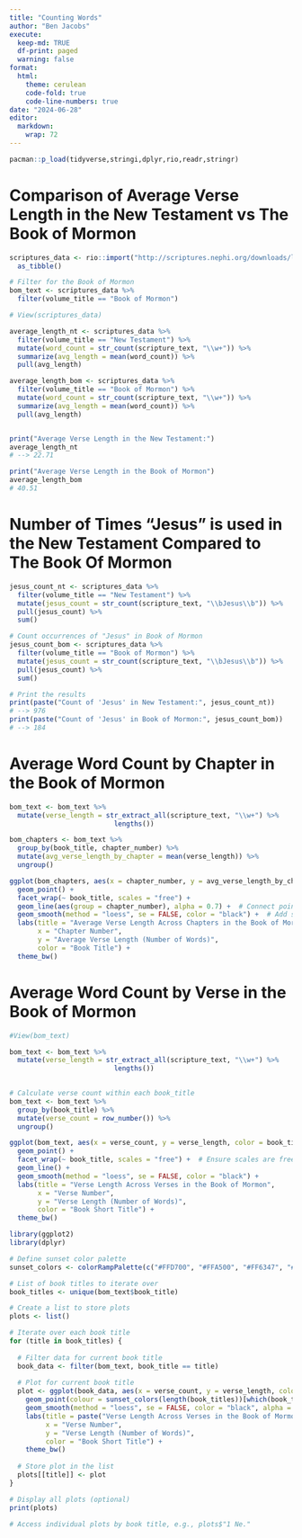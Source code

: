 ```yaml
---
title: "Counting Words"
author: "Ben Jacobs"
execute:
  keep-md: TRUE
  df-print: paged
  warning: false
format:
  html:
    theme: cerulean
    code-fold: true
    code-line-numbers: true
date: "2024-06-28" 
editor: 
  markdown: 
    wrap: 72
---
```


```r

pacman::p_load(tidyverse,stringi,dplyr,rio,readr,stringr)
```


# Comparison of Average Verse Length in the New Testament vs The Book of Mormon

```r
scriptures_data <- rio::import("http://scriptures.nephi.org/downloads/lds-scriptures.csv.zip") %>% 
  as_tibble()
```

```r
# Filter for the Book of Mormon
bom_text <- scriptures_data %>%
  filter(volume_title == "Book of Mormon")
```


```r
# View(scriptures_data)
```

```r
average_length_nt <- scriptures_data %>%
  filter(volume_title == "New Testament") %>%
  mutate(word_count = str_count(scripture_text, "\\w+")) %>%
  summarize(avg_length = mean(word_count)) %>%
  pull(avg_length)

average_length_bom <- scriptures_data %>%
  filter(volume_title == "Book of Mormon") %>%
  mutate(word_count = str_count(scripture_text, "\\w+")) %>%
  summarize(avg_length = mean(word_count)) %>%
  pull(avg_length)


print("Average Verse Length in the New Testament:")
average_length_nt
# --> 22.71

print("Average Verse Length in the Book of Mormon")
average_length_bom
# 40.51
```

# Number of Times "Jesus" is used in the New Testament Compared to The Book Of Mormon

```r
jesus_count_nt <- scriptures_data %>%
  filter(volume_title == "New Testament") %>%
  mutate(jesus_count = str_count(scripture_text, "\\bJesus\\b")) %>%
  pull(jesus_count) %>%
  sum()

# Count occurrences of "Jesus" in Book of Mormon
jesus_count_bom <- scriptures_data %>%
  filter(volume_title == "Book of Mormon") %>%
  mutate(jesus_count = str_count(scripture_text, "\\bJesus\\b")) %>%
  pull(jesus_count) %>%
  sum()

# Print the results
print(paste("Count of 'Jesus' in New Testament:", jesus_count_nt))
# --> 976
print(paste("Count of 'Jesus' in Book of Mormon:", jesus_count_bom))
# --> 184
```

# Average Word Count by Chapter in the Book of Mormon

```r
bom_text <- bom_text %>%
  mutate(verse_length = str_extract_all(scripture_text, "\\w+") %>%
                          lengths())

bom_chapters <- bom_text %>%
  group_by(book_title, chapter_number) %>%
  mutate(avg_verse_length_by_chapter = mean(verse_length)) %>%
  ungroup()

```

```r
ggplot(bom_chapters, aes(x = chapter_number, y = avg_verse_length_by_chapter, color = book_title)) +
  geom_point() +
  facet_wrap(~ book_title, scales = "free") + 
  geom_line(aes(group = chapter_number), alpha = 0.7) +  # Connect points by chapter within each facet
  geom_smooth(method = "loess", se = FALSE, color = "black") +  # Add smoothed line
  labs(title = "Average Verse Length Across Chapters in the Book of Mormon",
       x = "Chapter Number",
       y = "Average Verse Length (Number of Words)",
       color = "Book Title") +
  theme_bw()  
```


# Average Word Count by Verse in the Book of Mormon

```r
#View(bom_text)

bom_text <- bom_text %>%
  mutate(verse_length = str_extract_all(scripture_text, "\\w+") %>%
                          lengths())
                      

# Calculate verse count within each book_title
bom_text <- bom_text %>%
  group_by(book_title) %>%
  mutate(verse_count = row_number()) %>%
  ungroup()

```

```r
ggplot(bom_text, aes(x = verse_count, y = verse_length, color = book_title)) +
  geom_point() +
  facet_wrap(~ book_title, scales = "free") +  # Ensure scales are free for each facet
  geom_line() +
  geom_smooth(method = "loess", se = FALSE, color = "black") +
  labs(title = "Verse Length Across Verses in the Book of Mormon",
       x = "Verse Number",
       y = "Verse Length (Number of Words)",
       color = "Book Short Title") +
  theme_bw()
```


```r

library(ggplot2)
library(dplyr)

# Define sunset color palette
sunset_colors <- colorRampPalette(c("#FFD700", "#FFA500", "#FF6347", "#FF4477","#6622FF"))

# List of book titles to iterate over
book_titles <- unique(bom_text$book_title)

# Create a list to store plots
plots <- list()

# Iterate over each book title
for (title in book_titles) {
  
  # Filter data for current book title
  book_data <- filter(bom_text, book_title == title)
  
  # Plot for current book title
  plot <- ggplot(book_data, aes(x = verse_count, y = verse_length, color = book_title)) +
    geom_point(colour = sunset_colors(length(book_titles))[which(book_titles == title)]) +  # Use custom sunset color
    geom_smooth(method = "loess", se = FALSE, color = "black", alpha = 0.5) +
    labs(title = paste("Verse Length Across Verses in the Book of Mormon (", title, ")", sep = ""),
         x = "Verse Number",
         y = "Verse Length (Number of Words)",
         color = "Book Short Title") +
    theme_bw()
  
  # Store plot in the list
  plots[[title]] <- plot
}

# Display all plots (optional)
print(plots)

# Access individual plots by book title, e.g., plots$"1 Ne."


```

